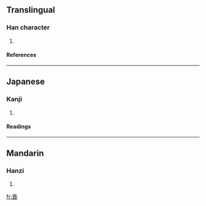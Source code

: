 ==Translingual==
===Han character===
{{Han char|rn=67|rad=文|as=06|sn=10|four=|canj=卜大尸十 (YKSJ)}}
# {{defn|Han|sort=文06}}
====References====
{{Han ref|kx=0477.040|dkj=13459|dj=0835.010|hdz=32170.060|uh=658A|ud=25994}}
----
==Japanese==
===Kanji===
{{ja-kanji|grade=|rs=文06}}
# {{defn|Japanese}} 
====Readings====
{{ja-readings|on=[[せい]] (sei)|kun=[[ひとしい]] (hitoshii), [[あたる]] (ataru), [[はやい]] (hayai)}}
----
==Mandarin==
===Hanzi===
{{cmn-hanzi|pin=[[qí]] (qi2)|wg=ch'i<sup>2</sup>}}
# {{defn|Mandarin}}

[[fr:斊]]